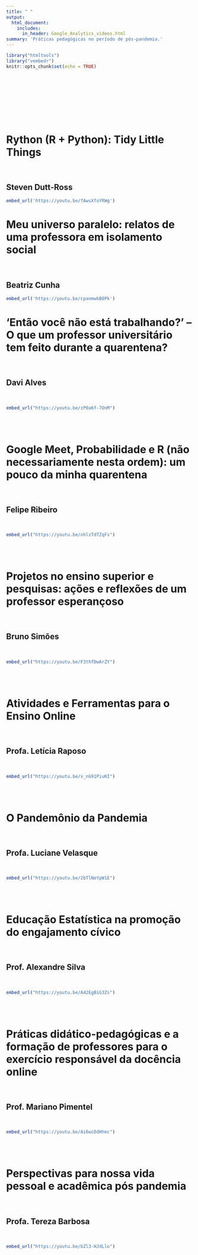 ```yaml
---
title: " "
output: 
  html_document:
    includes:
      in_header: Google_Analytics_videos.html
summary: 'Práticas pedagógicas no período de pós-pandemia.'
---
```


```r
library("htmltools")
library("vembedr")
knitr::opts_chunk$set(echo = TRUE)
```
<br>
<br>
<br>
<br>
<br>
<br>
<br>

# Rython (R + Python): Tidy Little Things

<br>

## Steven Dutt-Ross


```r
embed_url('https://youtu.be/fAwsXfoYRWg')
```

# Meu universo paralelo: relatos de uma professora em isolamento social

<br>

## Beatriz Cunha

```r
embed_url('https://youtu.be/cpanmwkB0Pk')
```

# 'Então você não está trabalhando?' – O que um professor universitário tem feito durante a quarentena?   

<br>

## Davi Alves  
<br>  

```r

embed_url("https://youtu.be/zP0a6f-7OnM")

```
 
<br>
<br>

# Google Meet, Probabilidade e R (não necessariamente nesta ordem): um pouco da minha quarentena   
<br> 

## Felipe Ribeiro   

<br>
```r

embed_url("https://youtu.be/ohlzTdTZqFs")

```

<br>
<br>

# Projetos no ensino superior e pesquisas: ações e reflexões de um professor esperançoso	
<br>

## Bruno Simões
<br>
```r

embed_url("https://youtu.be/F3thfDwArZY")

```

<br>
<br>

# Atividades e Ferramentas para o Ensino Online
<br>

## Profa. Letícia Raposo
<br>

```r

embed_url("https://youtu.be/x_nG91PiuKI")

```

<br>
<br>

# O Pandemônio da Pandemia 
<br>

## Profa. Luciane Velasque
<br>

```r

embed_url("https://youtu.be/2bTlNeYpW1E")

```

<br>
<br>


# Educação Estatística na promoção do engajamento cívico
<br>

## Prof. Alexandre Silva
<br>


```r

embed_url("https://youtu.be/A42EgBiG3Zs")

```

<br>
<br>

# Práticas didático-pedagógicas e a formação de professores para o exercício responsável da docência online
<br>

## Prof. Mariano Pimentel
<br>

```r

embed_url("https://youtu.be/Ai6wcDdHhmc")

```

<br>
<br>

# Perspectivas para nossa vida pessoal e acadêmica pós pandemia
<br>

## Profa. Tereza Barbosa
<br>

```r

embed_url("https://youtu.be/bZl3-HJdLlo")

```

<br>
<br>
<br>
